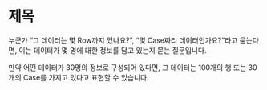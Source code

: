 # 제목

누군가 “그 데이터는 몇 Row까지 있나요?”, “몇 Case짜리 데이터인가요?”라고 묻는다면, 이는 데이터가 몇 명에 대한 정보를 담고 있는지 묻는 질문입니다.

만약 어떤 데이터가 30명의 정보로 구성되어 있다면, 그 데이터는 100개의 행 또는 30개의 Case를 가지고 있다고 표현할 수 있습니다. 
